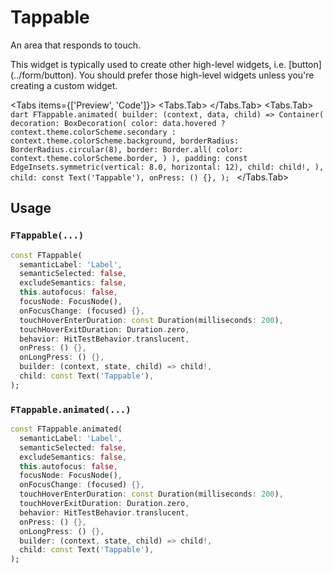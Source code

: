 
# Tappable
An area that responds to touch.

<LinkBadgeGroup>
    <LinkBadge label="API Reference" href="https://pub.dev/documentation/forui/latest/forui.foundation/FTappable-class.html"/>
</LinkBadgeGroup>

<Callout type="info">
  This widget is typically used to create other high-level widgets, i.e. [button](../form/button). You should prefer
  those high-level widgets unless you're creating a custom widget.
</Callout>

<Tabs items={['Preview', 'Code']}>
  <Tabs.Tab>
    <Widget name='tappable' query={{}} height={300}/>
  </Tabs.Tab>
  <Tabs.Tab>
    ```dart
    FTappable.animated(
      builder: (context, data, child) => Container(
        decoration: BoxDecoration(
          color: data.hovered ? context.theme.colorScheme.secondary : context.theme.colorScheme.background,
          borderRadius: BorderRadius.circular(8),
          border: Border.all(
            color: context.theme.colorScheme.border,
          )
        ),
        padding: const EdgeInsets.symmetric(vertical: 8.0, horizontal: 12),
        child: child!,
      ),
      child: const Text('Tappable'),
      onPress: () {},
    );
    ```
  </Tabs.Tab>
</Tabs>

## Usage

### `FTappable(...)`

```dart
const FTappable(
  semanticLabel: 'Label',
  semanticSelected: false,
  excludeSemantics: false,
  this.autofocus: false,
  focusNode: FocusNode(),
  onFocusChange: (focused) {},
  touchHoverEnterDuration: const Duration(milliseconds: 200),
  touchHoverExitDuration: Duration.zero,
  behavior: HitTestBehavior.translucent,
  onPress: () {},
  onLongPress: () {},
  builder: (context, state, child) => child!,
  child: const Text('Tappable'),
);
```

### `FTappable.animated(...)`

```dart
const FTappable.animated(
  semanticLabel: 'Label',
  semanticSelected: false,
  excludeSemantics: false,
  this.autofocus: false,
  focusNode: FocusNode(),
  onFocusChange: (focused) {},
  touchHoverEnterDuration: const Duration(milliseconds: 200),
  touchHoverExitDuration: Duration.zero,
  behavior: HitTestBehavior.translucent,
  onPress: () {},
  onLongPress: () {},
  builder: (context, state, child) => child!,
  child: const Text('Tappable'),
);
```